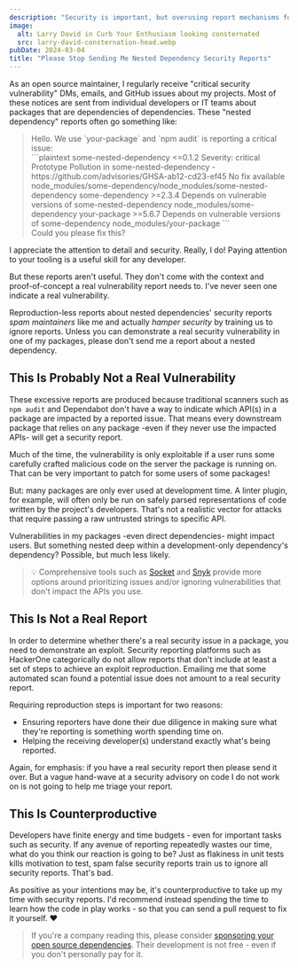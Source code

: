 ```yaml
---
description: "Security is important, but overusing report mechanisms for non-actionable noise is counterproductive."
image:
  alt: Larry David in Curb Your Enthusiasm looking consternated
  src: larry-david-consternation-head.webp
pubDate: 2024-03-04
title: "Please Stop Sending Me Nested Dependency Security Reports"
---
```



As an open source maintainer, I regularly receive "critical security vulnerability" DMs, emails, and GitHub issues about my projects.
Most of these notices are sent from individual developers or IT teams about packages that are dependencies of dependencies.
These "nested dependency" reports often go something like:

<blockquote>
Hello.
We use `your-package` and `npm audit` is reporting a critical issue:
<br />
```plaintext
some-nested-dependency  <=0.1.2
Severity: critical
Prototype Pollution in some-nested-dependency - https://github.com/advisories/GHSA-ab12-cd23-ef45
No fix available
node_modules/some-dependency/node_modules/some-nested-dependency
  some-dependency  >=2.3.4
  Depends on vulnerable versions of some-nested-dependency
  node_modules/some-dependency
    your-package  >=5.6.7
    Depends on vulnerable versions of some-dependency
    node_modules/your-package
```
<br />
Could you please fix this?
</blockquote>

I appreciate the attention to detail and security.
Really, I do!
Paying attention to your tooling is a useful skill for any developer.

But these reports aren't useful.
They don't come with the context and proof-of-concept a real vulnerability report needs to.
I've never seen one indicate a real vulnerability.

Reproduction-less reports about nested dependencies' security reports _spam maintainers_ like me and actually _hamper security_ by training us to ignore reports.
Unless you can demonstrate a real security vulnerability in one of my packages, please don't send me a report about a nested dependency.

<LabeledVideo
	alt="Larry David in Curb Your Enthusiasm looking more and more consternated, subtly talking to himself."
	description="Seen: a maintainers trying to find phrasing that discourages these reports while still encouraging security as a practice."
	original="https://giphy.com/gifs/MyzfERo9SqG1G"
	src="/images/blog/larry-david-consternation.webm"
/>

## This Is Probably Not a Real Vulnerability

These excessive reports are produced because traditional scanners such as `npm audit` and Dependabot don't have a way to indicate which API(s) in a package are impacted by a reported issue.
That means every downstream package that relies on any package -even if they never use the impacted APIs- will get a security report.

Much of the time, the vulnerability is only exploitable if a user runs some carefully crafted malicious code on the server the package is running on.
That can be very important to patch for some users of some packages!

But: many packages are only ever used at development time.
A linter plugin, for example, will often only be run on safely parsed representations of code written by the project's developers.
That's not a realistic vector for attacks that require passing a raw untrusted strings to specific API.

Vulnerabilities in my packages -even direct dependencies- might impact users.
But something nested deep within a development-only dependency's dependency?
Possible, but much less likely.

> 💡 Comprehensive tools such as [Socket](https://socket.dev) and [Snyk](https://snyk.io) provide more options around prioritizing issues and/or ignoring vulnerabilities that don't impact the APIs you use.

## This Is Not a Real Report

In order to determine whether there's a real security issue in a package, you need to demonstrate an exploit.
Security reporting platforms such as HackerOne categorically do not allow reports that don't include at least a set of steps to achieve an exploit reproduction.
Emailing me that some automated scan found a potential issue does not amount to a real security report.

Requiring reproduction steps is important for two reasons:

- Ensuring reporters have done their due diligence in making sure what they're reporting is something worth spending time on.
- Helping the receiving developer(s) understand exactly what's being reported.

Again, for emphasis: if you have a real security report then please send it over.
But a vague hand-wave at a security advisory on code I do not work on is not going to help me triage your report.

## This Is Counterproductive

Developers have finite energy and time budgets - even for important tasks such as security.
If any avenue of reporting repeatedly wastes our time, what do you think our reaction is going to be?
Just as flakiness in unit tests kills motivation to test, spam false security reports train us to ignore all security reports.
That's bad.

As positive as your intentions may be, it's counterproductive to take up my time with security reports.
I'd recommend instead spending the time to learn how the code in play works - so that you can send a pull request to fix it yourself.
❤️

> If you're a company reading this, please consider [sponsoring your open source dependencies](https://github.com/sponsors).
> Their development is not free - even if you don't personally pay for it.
